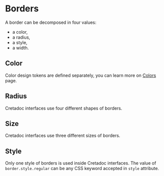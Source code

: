 
<Meta title="Themes/Tokens/Borders" />

# Borders

A border can be decomposed in four values:

- a color,
- a radius,
- a style,
- a width.

## Color

Color design tokens are defined separately, you can learn more on [Colors](./?path=/docs/themes-tokens-colors--borders) page.

## Radius

Cretadoc interfaces use four different shapes of borders.

<Story name="Radius">
  <PreviewList>
    <Border token="border.radius.sharp" />
    <Border token="border.radius.soft" />
    <Border token="border.radius.softer" />
    <Border token="border.radius.round" />
  </PreviewList>
</Story>

## Size

Cretadoc interfaces use three different sizes of borders.

<Story name="Size">
  <PreviewList>
    <Border token="border.size.sm" />
    <Border token="border.size.md" />
    <Border token="border.size.lg" />
  </PreviewList>
</Story>

## Style

Only one style of borders is used inside Cretadoc interfaces. The value of `border.style.regular` can be any CSS keyword accepted in `style` attribute.

<Story name="Style">
  <PreviewList>
    <Border token="border.style.regular" />
  </PreviewList>
</Story>
